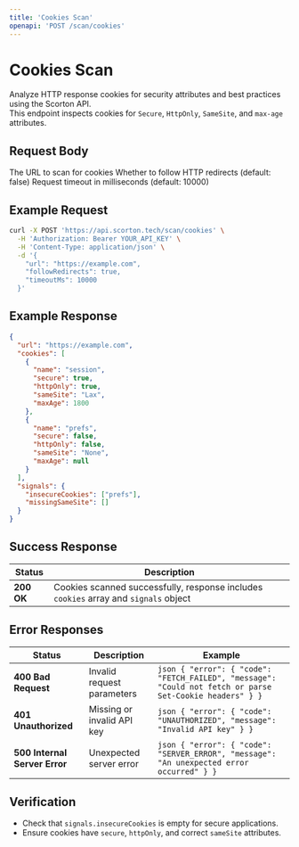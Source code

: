 ```yaml
---
title: 'Cookies Scan'
openapi: 'POST /scan/cookies'
---
```


# Cookies Scan

Analyze HTTP response cookies for security attributes and best practices using the Scorton API.  
This endpoint inspects cookies for `Secure`, `HttpOnly`, `SameSite`, and `max-age` attributes.

## Request Body

<ParamField body="url" type="string" required={true}>
  The URL to scan for cookies
</ParamField>

<ParamField body="followRedirects" type="boolean" required={false}>
  Whether to follow HTTP redirects (default: false)
</ParamField>

<ParamField body="timeoutMs" type="integer" required={false}>
  Request timeout in milliseconds (default: 10000)
</ParamField>

## Example Request

```bash
curl -X POST 'https://api.scorton.tech/scan/cookies' \
  -H 'Authorization: Bearer YOUR_API_KEY' \
  -H 'Content-Type: application/json' \
  -d '{
    "url": "https://example.com",
    "followRedirects": true,
    "timeoutMs": 10000
  }'
```

## Example Response

```json
{
  "url": "https://example.com",
  "cookies": [
    {
      "name": "session",
      "secure": true,
      "httpOnly": true,
      "sameSite": "Lax",
      "maxAge": 1800
    },
    {
      "name": "prefs",
      "secure": false,
      "httpOnly": false,
      "sameSite": "None",
      "maxAge": null
    }
  ],
  "signals": {
    "insecureCookies": ["prefs"],
    "missingSameSite": []
  }
}
```

## Success Response

| Status | Description |
|--------|-------------|
| **200 OK** | Cookies scanned successfully, response includes `cookies` array and `signals` object |

## Error Responses

| Status | Description | Example |
|--------|-------------|---------|
| **400 Bad Request** | Invalid request parameters | ```json { "error": { "code": "FETCH_FAILED", "message": "Could not fetch or parse Set-Cookie headers" } } ``` |
| **401 Unauthorized** | Missing or invalid API key | ```json { "error": { "code": "UNAUTHORIZED", "message": "Invalid API key" } } ``` |
| **500 Internal Server Error** | Unexpected server error | ```json { "error": { "code": "SERVER_ERROR", "message": "An unexpected error occurred" } } ```

## Verification

- Check that `signals.insecureCookies` is empty for secure applications.  
- Ensure cookies have `secure`, `httpOnly`, and correct `sameSite` attributes.
